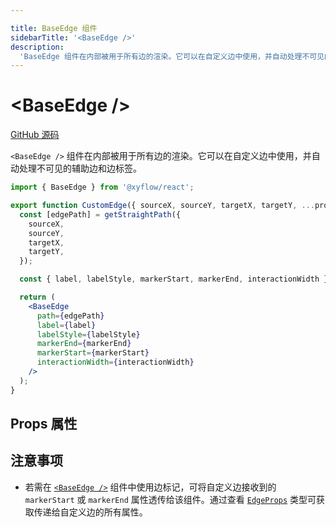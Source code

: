 ```yaml
---

title: BaseEdge 组件
sidebarTitle: '<BaseEdge />'
description:
  'BaseEdge 组件在内部被用于所有边的渲染。它可以在自定义边中使用，并自动处理不可见的辅助边和边标签。'
---
```


# \<BaseEdge />

[GitHub 源码](https://github.com/xyflow/xyflow/blob/main/packages/react/src/components/Edges/BaseEdge.tsx)

`<BaseEdge />` 组件在内部被用于所有边的渲染。它可以在自定义边中使用，并自动处理不可见的辅助边和边标签。

```jsx
import { BaseEdge } from '@xyflow/react';

export function CustomEdge({ sourceX, sourceY, targetX, targetY, ...props }) {
  const [edgePath] = getStraightPath({
    sourceX,
    sourceY,
    targetX,
    targetY,
  });

  const { label, labelStyle, markerStart, markerEnd, interactionWidth } = props;

  return (
    <BaseEdge
      path={edgePath}
      label={label}
      labelStyle={labelStyle}
      markerEnd={markerEnd}
      markerStart={markerStart}
      interactionWidth={interactionWidth}
    />
  );
}
```

## Props 属性

<APIDocs
  componentName="BaseEdge"
  groupKeys="Omit<SVGAttributes<SVGPathElement>, 'd' | 'path' | 'markerStart' | 'markerEnd'>"
/>

## 注意事项

- 若需在 [`<BaseEdge />`](/api-reference/components/base-edge) 组件中使用边标记，可将自定义边接收到的 `markerStart` 或 `markerEnd` 属性透传给该组件。通过查看 [`EdgeProps`](/api-reference/types/edge-props) 类型可获取传递给自定义边的所有属性。